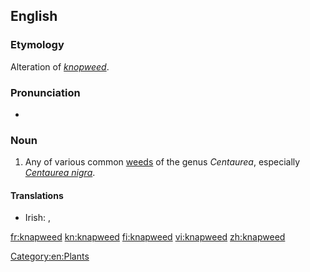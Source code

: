 ==English==

===Etymology===
Alteration of ''[[knopweed]]''.

===Pronunciation===
* {{IPA|/ˈnæpwiːd/}}

===Noun===
{{en-noun}}

# Any of various common [[weeds]] of the genus ''Centaurea'', especially ''[[Centaurea nigra]]''.

====Translations====
{{trans-top}}
* Irish: {{t-|ga|bata cogaidh|m|xs=Irish}}, {{t-|ga|mínscoth|f|xs=Irish}}
{{trans-mid}}
{{trans-bottom}}

[[Category:en:Plants]]

[[fr:knapweed]]
[[kn:knapweed]]
[[fi:knapweed]]
[[vi:knapweed]]
[[zh:knapweed]]